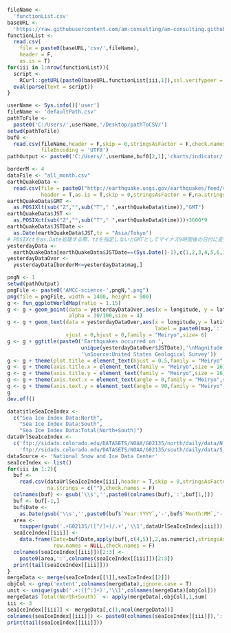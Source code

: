 
```r
fileName <- 
  'functionList.csv'
baseURL <- 
  'https://raw.githubusercontent.com/am-consulting/am-consulting.github.io/master/'
functionList <- 
  read.csv(
    file = paste0(baseURL,'csv/',fileName),
    header = F,
    as.is = T)
for(iii in 1:nrow(functionList)){
  script <- 
    RCurl::getURL(paste0(baseURL,functionList[iii,1]),ssl.verifypeer = F)
  eval(parse(text = script))
}
```

```r
userName <- Sys.info()['user']
fileName <- 'defaultPath.csv'
pathToFile <-
  paste0('C:/Users/',userName,'/Desktop/pathToCSV/')
setwd(pathToFile)
buf0 <-
  read.csv(fileName,header = F,skip = 0,stringsAsFactor = F,check.names = F,
           fileEncoding = 'UTF8')
pathOutput <- paste0('C:/Users/',userName,buf0[2,1],'charts/indicator/')
```

```r
borderM <- 4
dataFile <- "all_month.csv"
earthQuakeData <-
  read.csv(file = paste0("http://earthquake.usgs.gov/earthquakes/feed/v1.0/summary/",dataFile),
           header = T,as.is = T,skip = 0,stringsAsFactor = F,na.strings = c(""),check.names = F)
earthQuakeData$GMT <- 
  as.POSIXlt(sub("Z","",sub("T"," ",earthQuakeData$time)),"GMT")
earthQuakeData$JST <- 
  as.POSIXct(sub("Z","",sub("T"," ",earthQuakeData$time)))+3600*9
earthQuakeData$JSTDate <- 
  as.Date(earthQuakeData$JST,tz = "Asia/Tokyo")
# POSIXctをas.Date処理する際、tzを指定しないとGMTとしてマイナス9時間後の日付に変換される
yesterdayData <- 
  earthQuakeData[earthQuakeData$JSTDate==(Sys.Date()-1),c(1,2,3,4,5,6,14,24,25)]
yesterdayDataOver <- 
  yesterdayData[borderM<=yesterdayData$mag,]
```

```r
pngN <- 1
setwd(pathOutput)
pngFile <- paste0('AMCC-science-',pngN,".png")
png(file = pngFile, width = 1400, height = 900)
g <- fun_ggplotWorldMap(ratio = 1.15)
g <- g + geom_point(data = yesterdayDataOver,aes(x = longitude, y = latitude),colour = "red",
                    alpha = 30/100,size = 4) 
g <- g + geom_text(data = yesterdayDataOver,aes(x = longitude,y = latitude,
                                                label = paste0(mag,':',magType)),
                   vjust = 0,hjust = 0,family = "Meiryo",size= 6)
g <- g + ggtitle(paste0('Earthquakes occurred on ',
                        unique(yesterdayDataOver$JSTDate),'\nMagnitude over ',borderM,
                        '\nSource:United States Geological Survey'))  
g <- g + theme(plot.title = element_text(hjust = 0.5,family = "Meiryo",size = 20))
g <- g + theme(axis.title.x = element_text(family = "Meiryo",size = 16)) 
g <- g + theme(axis.title.y = element_text(family = "Meiryo",size = 16)) 
g <- g + theme(axis.text.x = element_text(angle = 0,family = "Meiryo",size = 16)) 
g <- g + theme(axis.text.y = element_text(angle = 90,family = "Meiryo",size = 16))
g
dev.off()
```

```r
datatitleSeaIceIndex <-
  c("Sea Ice Index Data:North",
    "Sea Ice Index Data:South",
    "Sea Ice Index Data:Total(North+South)")
dataUrlSeaIceIndex <- 
  c('ftp://sidads.colorado.edu/DATASETS/NOAA/G02135/north/daily/data/N_seaice_extent_daily_v2.1.csv',
    'ftp://sidads.colorado.edu/DATASETS/NOAA/G02135/south/daily/data/S_seaice_extent_daily_v2.1.csv')
dataSource <- 'National Snow and Ice Data Center'
seaIceIndex <- list()
for(iii in 1:2){
  buf <- 
    read.csv(dataUrlSeaIceIndex[iii],header = T,skip = 0,stringsAsFactor = F, 
             na.strings = c(""),check.names = F)
  colnames(buf) <- gsub('\\s','',paste0(colnames(buf),':',buf[1,]))
  buf <- buf[-1,]
  buf$Date <-
    as.Date(gsub('\\s','',paste0(buf$`Year:YYYY`,'-',buf$`Month:MM`,'-',buf$`Day:DD`)))
  area <-
    toupper(gsub('.+G02135/([^/]+)/.+','\\1',dataUrlSeaIceIndex[iii]))
  seaIceIndex[[iii]] <-
    data.frame(Date=buf$Date,apply(buf[,c(4,5)],2,as.numeric),stringsAsFactors = F,
               row.names = NULL,check.names = F)
  colnames(seaIceIndex[[iii]])[2:3] <- 
    paste0(area,':',colnames(seaIceIndex[[iii]])[2:3])
  print(tail(seaIceIndex[[iii]]))
}
mergeData <- merge(seaIceIndex[[1]],seaIceIndex[[2]])
objCol <- grep('extent',colnames(mergeData),ignore.case = T)
unit <- unique(gsub('.+:([^:]+)','\\1',colnames(mergeData)[objCol]))
mergeData$`Total(North+South)` <- apply(mergeData[,objCol],1,sum)
iii <- 3
seaIceIndex[[iii]] <- mergeData[,c(1,ncol(mergeData))]
colnames(seaIceIndex[[iii]]) <- paste0(colnames(seaIceIndex[[iii]]),':',unit)
print(tail(seaIceIndex[[iii]]))
```
